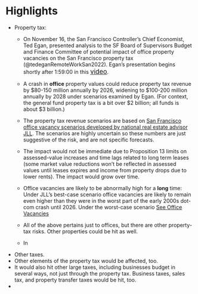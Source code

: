 # Highlights

-   Property tax:
    -   On November 16, the San Francisco Controller's Chief Economist, Ted Egan, presented analysis to the SF Board of Supervisors Budget and Finance Committee of potential impact of office property vacancies on the San Francisco property tax (\@tedeganRemoteWorkSan2022). Egan's presentation begins shortly after 1:59:00 in this [video](https://sanfrancisco.granicus.com/player/clip/42495?view_id=7&redirect=true&h=741f7d80c405950380ccc6be4dd3d3e2){style="font-size: 13pt;"}.

    -   A crash in **office** property values could reduce property tax revenue by \$80-150 million annually by 2026, widening to \$100-200 million annually by 2028 under scenarios examined by Egan. (For context, the general fund property tax is a bit over \$2 billion; all funds is about \$3 billion.)

    -   The property tax revenue scenarios are based on [San Francisco office vacancy scenarios developed by national real estate advisor JLL](https://www.us.jll.com/en/trends-and-insights/research/office-market-statistics-trends/san-francisco). The scenarios are highly uncertain so these numbers are just suggestive of the risk, and are not specific forecasts.

    -   The impact would not be immediate due to Proposition 13 limits on assessed-value increases and time lags related to long term leases (some market value reductions won't be reflected in assessed values until leases expires and income from property drops due to lower rents). The impact would grow over time.

    -   Office vacancies are likely to be abnormally high for a **long** time: Under JLL's best-case scenario office vacancies are likely to remain even higher than they were in the worst part of the early 2000s dot-com crash until 2026. Under the worst-case scenario [See Office Vacancies](office_vacancies.qmd)

    -   All of the above pertains just to offices, but there are other property-tax risks. Other properties could be hit as well.

    -   In
-   Other taxes.
-   Other elements of the property tax would be affected, too.
-   It would also hit other large taxes, including businesses budget in several ways, not just through the property tax. Business taxes, sales tax, and property transfer taxes would be hit, too.
-   
